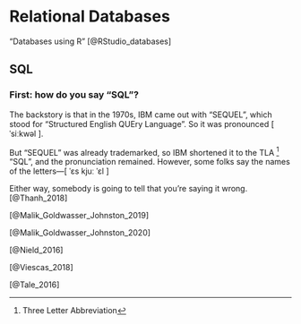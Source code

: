# Relational Databases



"Databases using R" [@RStudio_databases]


## SQL

### First: how do you say "SQL"?

The backstory is that in the 1970s, IBM came out with "SEQUEL", which stood for "Structured English QUEry Language". So it was pronounced [ ˈsiːkwəl ].

But "SEQUEL" was already trademarked, so IBM shortened it to the TLA ^[Three Letter Abbreviation] "SQL", and the pronunciation remained. However, some folks say the names of the letters—[ ˈɛs kjuː ˈɛl ]

Either way, somebody is going to tell that you're saying it wrong. [@Thanh_2018]





[@Malik_Goldwasser_Johnston_2019]

[@Malik_Goldwasser_Johnston_2020]


[@Nield_2016]

[@Viescas_2018]

[@Tale_2016]


